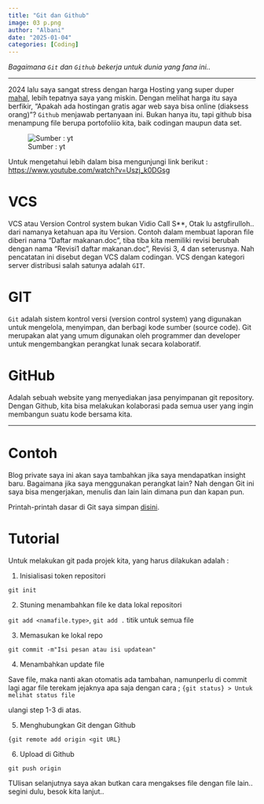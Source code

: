 ```yaml
---
title: "Git dan Github"
image: 03 p.png
author: "Albani"
date: "2025-01-04"
categories: [Coding]
---
```

*Bagaimana `Git` dan `Github` bekerja untuk dunia yang fana ini..*

-----

2024 lalu saya sangat stress dengan harga Hosting yang super duper [mahal](https://www.hostinger.com/), lebih tepatnya saya yang miskin. Dengan melihat harga itu saya berfikir, "Apakah ada hostingan gratis agar web saya bisa online (diaksess orang)"? `Github` menjawab pertanyaan ini. Bukan hanya itu, tapi github bisa menampung file berupa portofoliio kita, baik codingan maupun data set.

![Sumber : yt](03 a.jpg)

Untuk mengetahui lebih dalam bisa mengunjungi link berikut : [https://www.youtube.com/watch?v=Uszj_k0DGsg](https://www.youtube.com/watch?v=Uszj_k0DGsg)

# VCS

VCS atau Version Control system bukan Vidio Call S**, Otak lu astgfirulloh.. dari namanya ketahuan apa itu Version. Contoh dalam membuat laporan file diberi nama "Daftar makanan.doc", tiba tiba kita memiliki revisi berubah dengan nama "Revisi1 daftar makanan.doc", Revisi 3, 4 dan seterusnya. Nah pencatatan ini disebut degan VCS dalam codingan. VCS dengan kategori server distribusi salah satunya adalah `GIT`.

# GIT

`Git` adalah sistem kontrol versi (version control system) yang digunakan untuk mengelola, menyimpan, dan berbagi kode sumber (source code). Git merupakan alat yang umum digunakan oleh programmer dan developer untuk mengembangkan perangkat lunak secara kolaboratif.

# GitHub

Adalah sebuah website yang menyediakan jasa penyimpanan git repository. Dengan Github, kita bisa melakukan kolaborasi pada semua user yang ingin membangun suatu kode bersama kita.

------

# Contoh

Blog private saya ini akan saya tambahkan jika saya mendapatkan insight baru. Bagaimana jika saya menggunakan perangkat lain? Nah dengan Git ini saya bisa mengerjakan, menulis dan lain lain dimana pun dan kapan pun.

Printah-printah dasar di Git saya simpan [disini](https://colab.research.google.com/drive/1ZKGmIkCTrBgUXZAV0AxIW-2Ds431kpe-?usp=drive_link).

# Tutorial
Untuk melakukan git pada projek kita, yang harus dilakukan adalah :

1. Inisialisasi token repositori 

`git init`

2. Stuning menambahkan file ke data lokal repositori

`git add <namafile.type>`, `git add .` titik untuk semua file

3. Memasukan ke lokal repo

`git commit -m"Isi pesan atau isi updatean"`

4. Menambahkan update file

Save file, maka nanti akan otomatis ada tambahan, namunperlu di commit lagi agar file terekam jejaknya apa saja dengan cara ;
`{git status} > Untuk melihat status file`

ulangi step 1-3 di atas.

5. Menghubungkan Git dengan Github

`{git remote add origin <git URL}`

6. Upload di Github

`git push origin`

TUlisan selanjutnya saya akan butkan  cara mengakses file dengan file lain.. segini dulu, besok kita lanjut..